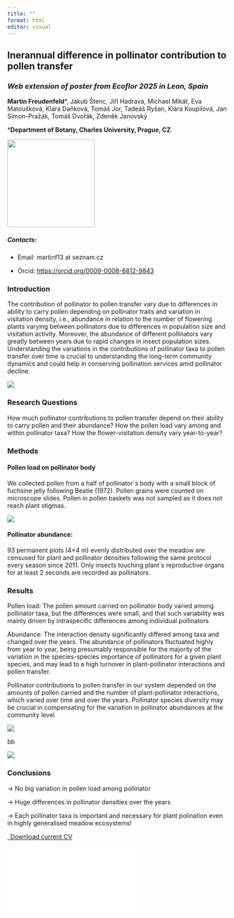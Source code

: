 ---
title: ""
format: html
editor: visual
---

::: {.content-visible when-profile="english"}
# Inerannual difference in pollinator contribution to pollen transfer

### *Web extension of poster from Ecoflor 2025 in Leon, Spain*

**Martin Freudenfeld**\*, Jakub Štenc, Jiří Hadrava, Michael Mikát, Eva Matoušková, Klára Daňková, Tomáš Jor, Tadeáš Ryšan, Klára Koupilová, Jan Simon-Pražák, Tomáš Dvořák, Zdeněk Janovský

\***Department of Botany, Charles University, Prague, CZ**

![](Martin_poster/Picture1.jpg){width="200"}

##### Contacts:

-   Email: martinf13 at seznam.cz

-   Orcid: <https://orcid.org/0009-0008-6812-9843>

### Introduction

The contribution of pollinator to pollen transfer vary due to differences in ability to carry pollen depending on pollinator traits and variation in visitation density, i.e., abundance in relation to the number of flowering plants varying between pollinators due to differences in population size and visitation activity. Moreover, the abundance of different pollinators vary greatly between years due to rapid changes in insect population sizes. Understanding the variations in the contributions of pollinator taxa to pollen transfer over time is crucial to understanding the long-term community dynamics and could help in conserving pollination services amid pollinator decline.

![](Martin_poster/Picture2.jpg)

### Research Questions

How much pollinator contributions to pollen transfer depend on their ability to carry pollen and their abundance? How the pollen load vary among and within pollinator taxa? How the flower-visitation density vary year-to-year?

### Methods

#### Pollen load on pollinator body

We collected pollen from a half of pollinator´s body with a small block of fuchsine jelly following Beatie (1972). Pollen grains were counted on microscope slides. Pollen in pollen baskets was not sampled as it does not reach plant stigmas.

![](Martin_poster/Picture3.png)

#### Pollinator abundance:

93 permanent plots (4×4 m) evenly distributed over the meadow are censused for plant and pollinator densities following the same protocol every season since 2011. Only insects touching plant´s reproductive organs for at least 2 seconds are recorded as pollinators.

### Results

Pollen load: The pollen amount carried on pollinator body varied among pollinator taxa, but the differences were small, and that such variability was mainly driven by intraspecific differences among individual pollinators

Abundance: The interaction density significantly differed among taxa and changed over the years. The abundance of pollinators fluctuated highly from year to year, being presumably responsible for the majority of the variation in the species-species importance of pollinators for a given plant species, and may lead to a high turnover in plant-pollinator interactions and pollen transfer.

Pollinator contributions to pollen transfer in our system depended on the amounts of pollen carried and the number of plant-pollinator interactions, which varied over time and over the years. Pollinator species diversity may be crucial in compensating for the variation in pollinator abundances at the community level

![](images/clipboard-915112100.png)

bb

![](images/clipboard-2198582868.png)

### Conclusions

→ No big variation in pollen load among pollinator

→ Huge differences in pollinator densities over the years

→ Each pollinator taxa is important and necessary for plant polination even in highly generalised meadow ecosystems!



```{=html}
<p class="text-center">
  <a class="btn btn-primary btn-lg cv-download" href="Martin_poster/ecoflor2025_poster.pdf" target="_blank">
    <i class="fa-solid fa-file-arrow-down"></i>&ensp;Download current CV
  </a>
</p>

<div class="embed-container">
  <iframe src="Martin_poster/ecoflor2025_poster.pdf" style="border: 0.5px"></iframe>
</div>
```
:::

